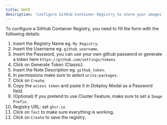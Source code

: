 ```yaml
---
title: GHCR
description: 'Configure GitHub Container Registry to store your images and artifacts.'
---
```


To configure a GitHub Container Registry, you need to fill the form with the following details:

1. Insert the Registry Name eg. `My Registry`.
2. Insert the Username eg. `github_username`.
3. Insert the Password, you can use your own github password or generate a token here `https://github.com/settings/tokens`
4. Click on Generate Token (Classic).
5. Insert the Note Description eg. `github_token`.
6. In permissions make sure to select `write:packages`.
7. Click on `Create`.
8. Copy the `access token` and paste it in Dokploy Modal as a Password field.
9. (Optional) If you pretend to use Cluster Feature, make sure to set a `Image Prefix`.
10. Registry URL: set `ghcr.io`
11. Click on `Test` to make sure everything is working.
12. Click on `Create` to save the registry.